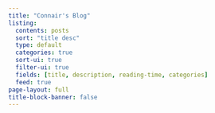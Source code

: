 ```yaml
---
title: "Connair's Blog"
listing:
  contents: posts
  sort: "title desc"
  type: default
  categories: true
  sort-ui: true
  filter-ui: true
  fields: [title, description, reading-time, categories]
  feed: true
page-layout: full
title-block-banner: false
---
```



